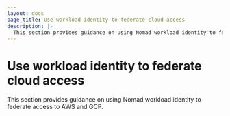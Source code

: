 ```yaml
---
layout: docs
page_title: Use workload identity to federate cloud access
description: |-
  This section provides guidance on using Nomad workload identity to federate access to AWS and GCP.
---
```


# Use workload identity to federate cloud access

This section provides guidance on using Nomad workload identity to federate
access to AWS and GCP.
